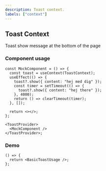 ```yaml
---
description: Toast context.
labels: ["context"]
---
```



## Toast Context

Toast show message at the bottom of the page

### Component usage

```tsx
const MockComponent = () => {
  const toast = useContext(ToastContext);
  useEffect(() => {
    toast?.show({ content: "hej med dig" });
    const timer = setTimeout(() => {
      toast?.show({ content: "hej there" });
    }, 4000);
    return () => clearTimeout(timer);
  }, []);

  return <></>;
};

<ToastProvider>
  <MockComponent />
</ToastProvider>;
```

### Demo

```tsx live
() => {
  return <BasicToastUsage />;
};
```
